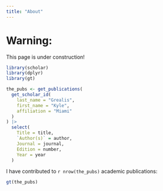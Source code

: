 ```yaml
---
title: "About"
---
```


# Warning:
This page is under construction!

```r
library(scholar)
library(dplyr)
library(gt)
```

```r
the_pubs <- get_publications(
  get_scholar_id(
    last_name = "Grealis", 
    first_name = "Kyle", 
    affiliation = "Miami"
  )
) |>
  select(
    Title = title,
    `Author(s)` = author,
    Journal = journal,
    Edition = number,
    Year = year
  )

```


I have contributed to `r nrow(the_pubs)` academic publications:

```r
gt(the_pubs)

```
